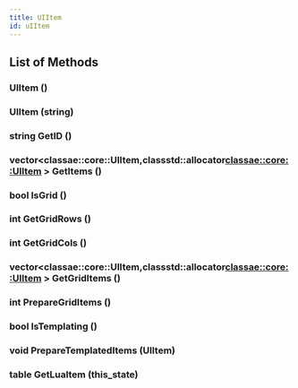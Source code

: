 ```yaml
---
title: UIItem
id: uIItem
---
```


## List of Methods

### UIItem ()

### UIItem (string)

### string GetID ()

### vector<classae::core::UIItem,classstd::allocator<classae::core::UIItem> > GetItems ()

### bool IsGrid ()

### int GetGridRows ()

### int GetGridCols ()

### vector<classae::core::UIItem,classstd::allocator<classae::core::UIItem> > GetGridItems ()

### int PrepareGridItems ()

### bool IsTemplating ()

### void PrepareTemplatedItems (UIItem)

### table GetLuaItem (this_state)

